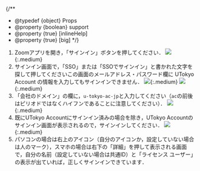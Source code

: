 
{/**
  * @typedef {object} Props
  * @property {boolean} support
  * @property {true} [inlineHelp]
  * @property {true} [big]
  */}

1. Zoomアプリを開き，「サインイン」ボタンを押してください．
   <If cond={props.big}>
     ![](/zoom/signin/4.png){:.medium}
   </If>
2. サインイン画面で，「SSO」または「SSOでサインイン」と書かれた文字を探して押してください<If cond={props.big}>この画面のメールアドレス・パスワード欄に UTokyo Account の情報を入力してもサインインできません．</If>
   <If cond={props.big}>
     ![](/zoom/signin/5.png){:.medium}
     ![](/zoom/signin/6.png){:.medium}
   </If>
3. 「会社のドメイン」の欄に，`u-tokyo-ac-jp`と入力してください（`ac`の前後はピリオドではなくハイフンであることに注意してください）．
   <If cond={props.big}>
     ![](/zoom/signin/7.png){:.medium}
   </If>
4. 既にUTokyo Accountにサインイン済みの場合を除き，UTokyo Accountのサインイン画面が表示されるので，サインインしてください．
   <If cond={props.big}>
     ![](/zoom/signin/2.png){:.medium}
   </If>
   <If cond={props.inlineHelp}>
     <SigninAppHelp big={props.big} inline />
   </If>
5. パソコンの場合は右上のアイコン（自分のアイコンか，設定していない場合は人のマーク），スマホの場合は右下の「詳細」を押して表示される画面で，自分の名前（設定していない場合は共通ID）と「ライセンス ユーザー」の表示が出ていれば，正しくサインインできています．

<If cond={props.inlineHelp}>
  <Support lang="ja" show={props.support} />
  <SigninAppHelp big={props.big} support={props.support} slot="else" />
</If>
